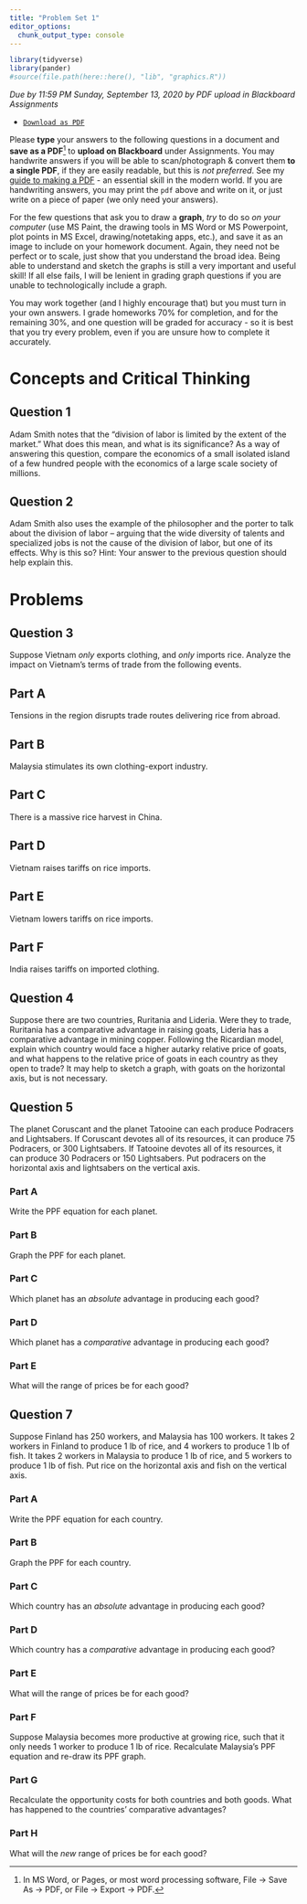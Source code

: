 ```yaml
---
title: "Problem Set 1"
editor_options: 
  chunk_output_type: console
---
```


```r
library(tidyverse)
library(pander)
#source(file.path(here::here(), "lib", "graphics.R"))
```

*Due by 11:59 PM Sunday, September 13, 2020 by PDF upload in Blackboard Assignments*

- [<i class="fas fa-file-pdf"></i> `Download as PDF`](/assignments/01-problem-set-pdf.pdf)
<!-- - [<i class="far fa-life-ring"></i> `Answer Key`](/assignments/01-problem-set-answers-pdf.pdf) -->

Please **type** your answers to the following questions in a document and **save as a PDF**^[In MS Word, or Pages, or most word processing software, File -> Save As -> PDF, or File -> Export -> PDF.] to **upload on Blackboard** under Assignments. You may handwrite answers if you will be able to scan/photograph & convert them **to a single PDF**, if they are easily readable, but this is *not preferred*. See my [guide to making a PDF](/reference/#how-to-make-a-pdf-for-submitting-assignments) - an essential skill in the modern world. If you are handwriting answers, you may print the `pdf` above and write on it, or just write on a piece of paper (we only need your answers). 

For the few questions that ask you to draw a **graph**, *try* to do so *on your computer* (use MS Paint, the drawing tools in MS Word or MS Powerpoint, plot points in MS Excel, drawing/notetaking apps, etc.), and save it as an image to include on your homework document. Again, they need not be perfect or to scale, just show that you understand the broad idea. Being able to understand and sketch the graphs is still a very important and useful skill! If all else fails, I will be lenient in grading graph questions if you are unable to technologically include a graph. 

You may work together (and I highly encourage that) but you must turn in your own answers. I grade homeworks 70% for completion, and for the remaining 30%, and one question will be graded for accuracy - so it is best that you try every problem, even if you are unsure how to complete it accurately.

# Concepts and Critical Thinking

## Question 1

Adam Smith notes that the “division of labor is limited by the extent of the market.” What does this mean, and what is its significance? As a way of answering this question, compare the economics of a small isolated island of a few hundred people with the economics of a large scale society of millions.

## Question 2

Adam Smith also uses the example of the philosopher and the porter to talk about the division of labor – arguing that the wide diversity of talents and specialized jobs is not the cause of the division of labor, but one of its effects. Why is this so? Hint: Your answer to the previous question should help explain this.

# Problems

## Question 3

Suppose Vietnam *only* exports clothing, and *only* imports rice. Analyze the impact on Vietnam's terms of trade from the following events.

## Part A

Tensions in the region disrupts trade routes delivering rice from abroad.

## Part B

Malaysia stimulates its own clothing-export industry.

## Part C

There is a massive rice harvest in China.

## Part D

Vietnam raises tariffs on rice imports.

## Part E

Vietnam lowers tariffs on rice imports.

## Part F

India raises tariffs on imported clothing.

## Question 4

Suppose there are two countries, Ruritania and Lideria. Were they to trade, Ruritania has a comparative advantage in raising goats, Lideria has a comparative advantage in mining copper. Following the Ricardian model, explain which country would face a higher autarky relative price of goats, and what happens to the relative price of goats in each country as they open to trade? It may help to sketch a graph, with goats on the horizontal axis, but is not necessary.

## Question 5

The planet Coruscant and the planet Tatooine can each produce Podracers and Lightsabers. If Coruscant devotes all of its resources, it can produce 75 Podracers, or 300 Lightsabers. If Tatooine devotes all of its resources, it can produce 30 Podracers or 150 Lightsabers. Put podracers on the horizontal axis and lightsabers on the vertical axis.

### Part A

Write the PPF equation for each planet.

### Part B

Graph the PPF for each planet.

### Part C

Which planet has an *absolute* advantage in producing each good?

### Part D

Which planet has a *comparative* advantage in producing each good?

### Part E

What will the range of prices be for each good?

## Question 7

Suppose Finland has 250 workers, and Malaysia has 100 workers. It takes 2 workers in Finland to produce 1 lb of rice, and 4 workers to produce 1 lb of fish. It takes 2 workers in Malaysia to produce 1 lb of rice, and 5 workers to produce 1 lb of fish. Put rice on the horizontal axis and fish on the vertical axis.

### Part A

Write the PPF equation for each country.

### Part B

Graph the PPF for each country.

### Part C

Which country has an *absolute* advantage in producing each good?

### Part D

Which country has a *comparative* advantage in producing each good?

### Part E

What will the range of prices be for each good?

### Part F

Suppose Malaysia becomes more productive at growing rice, such that it only needs 1 worker to produce 1 lb of rice. Recalculate Malaysia’s PPF equation and re-draw its PPF graph.

### Part G

Recalculate the opportunity costs for both countries and both goods. What has happened to the countries’ comparative advantages?

### Part H

What will the *new* range of prices be for each good?


